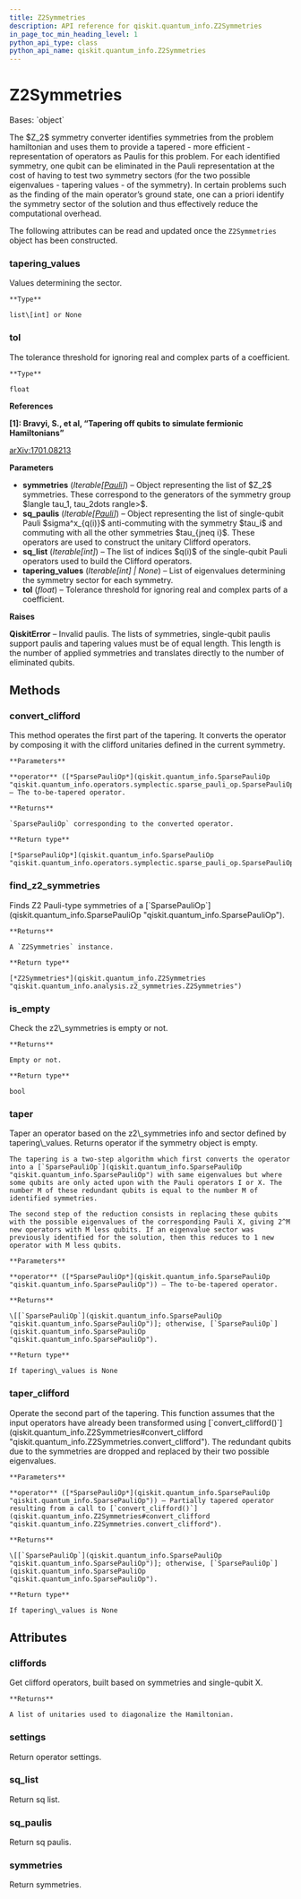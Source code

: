 ```yaml
---
title: Z2Symmetries
description: API reference for qiskit.quantum_info.Z2Symmetries
in_page_toc_min_heading_level: 1
python_api_type: class
python_api_name: qiskit.quantum_info.Z2Symmetries
---
```


# Z2Symmetries

<Class id="qiskit.quantum_info.Z2Symmetries" isDedicatedPage={true} github="https://github.com/qiskit/qiskit/tree/stable/0.24/qiskit/quantum_info/analysis/z2_symmetries.py" signature="Z2Symmetries(symmetries, sq_paulis, sq_list, tapering_values=None, *, tol=1e-14)">
  Bases: `object`

  The \$Z\_2\$ symmetry converter identifies symmetries from the problem hamiltonian and uses them to provide a tapered - more efficient - representation of operators as Paulis for this problem. For each identified symmetry, one qubit can be eliminated in the Pauli representation at the cost of having to test two symmetry sectors (for the two possible eigenvalues - tapering values - of the symmetry). In certain problems such as the finding of the main operator’s ground state, one can a priori identify the symmetry sector of the solution and thus effectively reduce the computational overhead.

  The following attributes can be read and updated once the `Z2Symmetries` object has been constructed.

  ### tapering\_values

  <Attribute id="qiskit.quantum_info.Z2Symmetries.tapering_values" name="tapering_values">
    Values determining the sector.

    **Type**

    list\[int] or None
  </Attribute>

  ### tol

  <Attribute id="qiskit.quantum_info.Z2Symmetries.tol" name="tol">
    The tolerance threshold for ignoring real and complex parts of a coefficient.

    **Type**

    float
  </Attribute>

  **References**

  **\[1]: Bravyi, S., et al, “Tapering off qubits to simulate fermionic Hamiltonians”**

  [arXiv:1701.08213](https://arxiv.org/abs/1701.08213)

  **Parameters**

  *   **symmetries** (*Iterable\[*[*Pauli*](qiskit.quantum_info.Pauli "qiskit.quantum_info.Pauli")*]*) – Object representing the list of \$Z\_2\$ symmetries. These correspond to the generators of the symmetry group \$langle tau\_1, tau\_2dots rangle>\$.
  *   **sq\_paulis** (*Iterable\[*[*Pauli*](qiskit.quantum_info.Pauli "qiskit.quantum_info.Pauli")*]*) – Object representing the list of single-qubit Pauli \$sigma^x\_\{q(i)}\$ anti-commuting with the symmetry \$tau\_i\$ and commuting with all the other symmetries \$tau\_\{jneq i}\$. These operators are used to construct the unitary Clifford operators.
  *   **sq\_list** (*Iterable\[int]*) – The list of indices \$q(i)\$ of the single-qubit Pauli operators used to build the Clifford operators.
  *   **tapering\_values** (*Iterable\[int] | None*) – List of eigenvalues determining the symmetry sector for each symmetry.
  *   **tol** (*float*) – Tolerance threshold for ignoring real and complex parts of a coefficient.

  **Raises**

  **QiskitError** – Invalid paulis. The lists of symmetries, single-qubit paulis support paulis and tapering values must be of equal length. This length is the number of applied symmetries and translates directly to the number of eliminated qubits.

  ## Methods

  <span id="qiskit-quantum-info-z2symmetries-convert-clifford" />

  ### convert\_clifford

  <Function id="qiskit.quantum_info.Z2Symmetries.convert_clifford" name="convert_clifford" signature="Z2Symmetries.convert_clifford(operator)">
    This method operates the first part of the tapering. It converts the operator by composing it with the clifford unitaries defined in the current symmetry.

    **Parameters**

    **operator** ([*SparsePauliOp*](qiskit.quantum_info.SparsePauliOp "qiskit.quantum_info.operators.symplectic.sparse_pauli_op.SparsePauliOp")) – The to-be-tapered operator.

    **Returns**

    `SparsePauliOp` corresponding to the converted operator.

    **Return type**

    [*SparsePauliOp*](qiskit.quantum_info.SparsePauliOp "qiskit.quantum_info.operators.symplectic.sparse_pauli_op.SparsePauliOp")
  </Function>

  <span id="qiskit-quantum-info-z2symmetries-find-z2-symmetries" />

  ### find\_z2\_symmetries

  <Function id="qiskit.quantum_info.Z2Symmetries.find_z2_symmetries" name="find_z2_symmetries" signature="classmethod Z2Symmetries.find_z2_symmetries(operator)">
    Finds Z2 Pauli-type symmetries of a [`SparsePauliOp`](qiskit.quantum_info.SparsePauliOp "qiskit.quantum_info.SparsePauliOp").

    **Returns**

    A `Z2Symmetries` instance.

    **Return type**

    [*Z2Symmetries*](qiskit.quantum_info.Z2Symmetries "qiskit.quantum_info.analysis.z2_symmetries.Z2Symmetries")
  </Function>

  <span id="qiskit-quantum-info-z2symmetries-is-empty" />

  ### is\_empty

  <Function id="qiskit.quantum_info.Z2Symmetries.is_empty" name="is_empty" signature="Z2Symmetries.is_empty()">
    Check the z2\_symmetries is empty or not.

    **Returns**

    Empty or not.

    **Return type**

    bool
  </Function>

  <span id="qiskit-quantum-info-z2symmetries-taper" />

  ### taper

  <Function id="qiskit.quantum_info.Z2Symmetries.taper" name="taper" signature="Z2Symmetries.taper(operator)">
    Taper an operator based on the z2\_symmetries info and sector defined by tapering\_values. Returns operator if the symmetry object is empty.

    The tapering is a two-step algorithm which first converts the operator into a [`SparsePauliOp`](qiskit.quantum_info.SparsePauliOp "qiskit.quantum_info.SparsePauliOp") with same eigenvalues but where some qubits are only acted upon with the Pauli operators I or X. The number M of these redundant qubits is equal to the number M of identified symmetries.

    The second step of the reduction consists in replacing these qubits with the possible eigenvalues of the corresponding Pauli X, giving 2^M new operators with M less qubits. If an eigenvalue sector was previously identified for the solution, then this reduces to 1 new operator with M less qubits.

    **Parameters**

    **operator** ([*SparsePauliOp*](qiskit.quantum_info.SparsePauliOp "qiskit.quantum_info.SparsePauliOp")) – The to-be-tapered operator.

    **Returns**

    \[[`SparsePauliOp`](qiskit.quantum_info.SparsePauliOp "qiskit.quantum_info.SparsePauliOp")]; otherwise, [`SparsePauliOp`](qiskit.quantum_info.SparsePauliOp "qiskit.quantum_info.SparsePauliOp").

    **Return type**

    If tapering\_values is None
  </Function>

  <span id="qiskit-quantum-info-z2symmetries-taper-clifford" />

  ### taper\_clifford

  <Function id="qiskit.quantum_info.Z2Symmetries.taper_clifford" name="taper_clifford" signature="Z2Symmetries.taper_clifford(operator)">
    Operate the second part of the tapering. This function assumes that the input operators have already been transformed using [`convert_clifford()`](qiskit.quantum_info.Z2Symmetries#convert_clifford "qiskit.quantum_info.Z2Symmetries.convert_clifford"). The redundant qubits due to the symmetries are dropped and replaced by their two possible eigenvalues.

    **Parameters**

    **operator** ([*SparsePauliOp*](qiskit.quantum_info.SparsePauliOp "qiskit.quantum_info.SparsePauliOp")) – Partially tapered operator resulting from a call to [`convert_clifford()`](qiskit.quantum_info.Z2Symmetries#convert_clifford "qiskit.quantum_info.Z2Symmetries.convert_clifford").

    **Returns**

    \[[`SparsePauliOp`](qiskit.quantum_info.SparsePauliOp "qiskit.quantum_info.SparsePauliOp")]; otherwise, [`SparsePauliOp`](qiskit.quantum_info.SparsePauliOp "qiskit.quantum_info.SparsePauliOp").

    **Return type**

    If tapering\_values is None
  </Function>

  ## Attributes

  ### cliffords

  <Attribute id="qiskit.quantum_info.Z2Symmetries.cliffords" name="cliffords">
    Get clifford operators, built based on symmetries and single-qubit X.

    **Returns**

    A list of unitaries used to diagonalize the Hamiltonian.
  </Attribute>

  ### settings

  <Attribute id="qiskit.quantum_info.Z2Symmetries.settings" name="settings">
    Return operator settings.
  </Attribute>

  ### sq\_list

  <Attribute id="qiskit.quantum_info.Z2Symmetries.sq_list" name="sq_list">
    Return sq list.
  </Attribute>

  ### sq\_paulis

  <Attribute id="qiskit.quantum_info.Z2Symmetries.sq_paulis" name="sq_paulis">
    Return sq paulis.
  </Attribute>

  ### symmetries

  <Attribute id="qiskit.quantum_info.Z2Symmetries.symmetries" name="symmetries">
    Return symmetries.
  </Attribute>
</Class>

